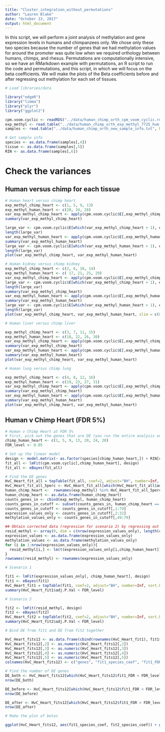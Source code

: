 ```yaml
---
title: "Cluster_integration_without_permutations"
author: "Lauren Blake"
date: "October 13, 2017"
output: html_document
---
```


In this script, we will perform a joint analysis of methylation and gene expression levels in humans and chimpanzees only. We chose only these two species because the number of genes that we had methylation values for around the promoter was quite low when we required orthology between humans, chimps, and rhesus. Permutations are computationally intensive, so we have an RMarkdown example with permutations, an R script to run the code and permutations, and this script, in which we will focus on the beta coefficients. We will make the plots of the Beta coefficients before and after regressing out methylation for each set of tissues. 


```r
# Load libraries/data

library("edgeR")
library("limma")
library("plyr")
library("ggplot2")

cpm.voom.cyclic <- readRDS("../data/human_chimp_orth_cpm_voom_cyclic.rds")
exp_methyl <- read.table("../data/human_chimp_orth_exp_methyl_7725_hum.txt", header = T, stringsAsFactors = F)
samples <- read.table("../data/human_chimp_orth_new_sample_info.txt", header = T,  stringsAsFactors = F)

# Get sample info
species <- as.data.frame(samples[,4])
tissue <- as.data.frame(samples[,5])
RIN <- as.data.frame(samples[,6])
```

# Check the variances  

## Human versus chimp for each tissue

```r
# Human heart versus chimp heart
exp_methyl_chimp_heart <- c(1, 5, 9, 13)
exp_methyl_human_heart <- c(20, 24, 28)
var_exp_methyl_chimp_heart <- apply(cpm.voom.cyclic$E[,exp_methyl_chimp_heart], 1, var)
summary(var_exp_methyl_chimp_heart)

large_var <- cpm.voom.cyclic$E[which(var_exp_methyl_chimp_heart > 1), exp_methyl_chimp_heart]
length(large_var)
var_exp_methyl_human_heart <- apply(cpm.voom.cyclic$E[,exp_methyl_human_heart], 1, var)
summary(var_exp_methyl_human_heart)
large_var <- cpm.voom.cyclic$E[which(var_exp_methyl_human_heart > 1), exp_methyl_human_heart]
length(large_var)
plot(var_exp_methyl_chimp_heart, var_exp_methyl_human_heart)

# Human kidney versus chimp kidney
exp_methyl_chimp_heart <- c(2, 6, 10, 14)
exp_methyl_human_heart <- c( 17, 21, 25, 29)
var_exp_methyl_chimp_heart <- apply(cpm.voom.cyclic$E[,exp_methyl_chimp_heart], 1, var)
large_var <- cpm.voom.cyclic$E[which(var_exp_methyl_chimp_heart > 1), exp_methyl_chimp_heart]
length(large_var)
summary(var_exp_methyl_chimp_heart)
var_exp_methyl_human_heart <- apply(cpm.voom.cyclic$E[,exp_methyl_human_heart], 1, var)
summary(var_exp_methyl_human_heart)
large_var <- cpm.voom.cyclic$E[which(var_exp_methyl_human_heart > 1), exp_methyl_human_heart]
length(large_var)
plot(var_exp_methyl_chimp_heart, var_exp_methyl_human_heart, xlim = c(0, 15), xlab = "Chimp Kidney", ylab = "Human Kidney", main = "Variance of gene expression (10,304 genes)")

# Human liver versus chimp liver

exp_methyl_chimp_heart <- c(3, 7, 11, 15)
exp_methyl_human_heart <- c(18, 22, 26, 30)
var_exp_methyl_chimp_heart <- apply(cpm.voom.cyclic$E[,exp_methyl_chimp_heart], 1, var)
summary(var_exp_methyl_chimp_heart)
var_exp_methyl_human_heart <- apply(cpm.voom.cyclic$E[,exp_methyl_human_heart], 1, var)
summary(var_exp_methyl_human_heart)
plot(var_exp_methyl_chimp_heart, var_exp_methyl_human_heart)

# Human lung versus chimp lung

exp_methyl_chimp_heart <- c(4, 8, 12, 16)
exp_methyl_human_heart <- c(19, 23, 27, 31)
var_exp_methyl_chimp_heart <- apply(cpm.voom.cyclic$E[,exp_methyl_chimp_heart], 1, var)
summary(var_exp_methyl_chimp_heart)
var_exp_methyl_human_heart <- apply(cpm.voom.cyclic$E[,exp_methyl_human_heart], 1, var)
summary(var_exp_methyl_human_heart)
plot(var_exp_methyl_chimp_heart, var_exp_methyl_human_heart)

```





## Human v Chimp Heart (FDR 5%)

```r
# Human v Chimp Heart at FDR 5%
# First, pick out the genes that are DE (you run the entire analysis only on genes that are DE)
chimp_human_heart <- c(1, 5, 9, 13, 20, 24, 28)
FDR_level <- 0.05

# Set up the linear model
design <- model.matrix(~ as.factor(species[chimp_human_heart,]) + RIN[chimp_human_heart,])
fit_all <- lmFit(cpm.voom.cyclic[,chimp_human_heart], design)
fit_all <- eBayes(fit_all)

# Find the DE genes
HvC_Heart_fit_all = topTable(fit_all, coef=2, adjust="BH", number=Inf, sort.by="none")
HvC_Heart_fit_all_5perc <- HvC_Heart_fit_all[which(HvC_Heart_fit_all$adj.P.Val < FDR_level), ]
human_chimp_heart <-  rownames(exp_methyl) %in% HvC_Heart_fit_all_5perc$genes
human_chimp_heart <- as.data.frame(human_chimp_heart)
counts_genes_in <- cbind(exp_methyl, human_chimp_heart)
counts_genes_in_cutoff <- subset(counts_genes_in, human_chimp_heart == "TRUE")
counts_genes_in_cutoff <- counts_genes_in_cutoff[,1:79]  
expression_values_only <- counts_genes_in_cutoff[,2:32]
methylation_values_only <- counts_genes_in_cutoff[,49:79]

## Obtain corrected data (regression for scenario 2) by regressing out RIN on a gene-by-gene basis
resid_methyl <- array(0, dim = c(nrow(expression_values_only), length(chimp_human_heart))) 
expression_values <- as.data.frame(expression_values_only)
methylation_values <- as.data.frame(methylation_values_only)
for (i in 1:nrow(expression_values_only)){
  resid_methyl[i,] <- lm(t(expression_values_only[i,chimp_human_heart]) ~ t(methylation_values_only[i,chimp_human_heart]))$resid
}
rownames(resid_methyl) <- rownames(expression_values_only)

# Scenario 1

fit1 <- lmFit(expression_values_only[, chimp_human_heart], design)
fit1 <- eBayes(fit1)
HvC_Heart_fit1 = topTable(fit1, coef=2, adjust="BH", number=Inf, sort.by="none")
summary(HvC_Heart_fit1$adj.P.Val < FDR_level)

# Scenario 2

fit2 <- lmFit(resid_methyl, design)
fit2 <- eBayes(fit2)
HvC_Heart_fit2 = topTable(fit2, coef=2, adjust="BH", number=Inf, sort.by="none")
summary(HvC_Heart_fit2$adj.P.Val < FDR_level)

# Bind DE from fit1 and DE from fit2 together

HvC_Heart_fits12 <- as.data.frame(cbind(rownames(HvC_Heart_fit1), fit1$coefficients[,2], HvC_Heart_fit1$adj.P.Val, fit2$coefficients[,2], HvC_Heart_fit2$adj.P.Val), stringsAsFactors = FALSE)
HvC_Heart_fits12[,2] <- as.numeric(HvC_Heart_fits12[,2])
HvC_Heart_fits12[,3] <- as.numeric(HvC_Heart_fits12[,3])
HvC_Heart_fits12[,4] <- as.numeric(HvC_Heart_fits12[,4])
HvC_Heart_fits12[,5] <- as.numeric(HvC_Heart_fits12[,5])
colnames(HvC_Heart_fits12) <- c("genes", "fit1_species_coef", "fit1_FDR", "fit2_species_coef", "fit2_FDR")

# Find the number of DE genes
DE_both <- HvC_Heart_fits12[which(HvC_Heart_fits12$fit1_FDR < FDR_level &  HvC_Heart_fits12$fit2_FDR < FDR_level),]
nrow(DE_both)

DE_before <- HvC_Heart_fits12[which(HvC_Heart_fits12$fit1_FDR < FDR_level &  HvC_Heart_fits12$fit2_FDR > FDR_level),]
nrow(DE_before)

DE_after <- HvC_Heart_fits12[which(HvC_Heart_fits12$fit1_FDR > FDR_level &  HvC_Heart_fits12$fit2_FDR < FDR_level),]
nrow(DE_after)

# Make the plot of betas

ggplot(HvC_Heart_fits12, aes(fit1_species_coef, fit2_species_coef)) + geom_point()
```


